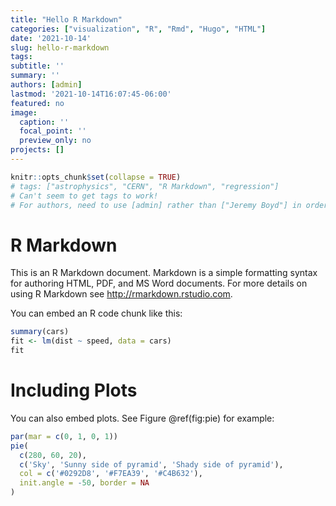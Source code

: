 ```yaml
---
title: "Hello R Markdown"
categories: ["visualization", "R", "Rmd", "Hugo", "HTML"]
date: '2021-10-14'
slug: hello-r-markdown
tags:
subtitle: ''
summary: ''
authors: [admin]
lastmod: '2021-10-14T16:07:45-06:00'
featured: no
image:
  caption: ''
  focal_point: ''
  preview_only: no
projects: []
---
```


```r
knitr::opts_chunk$set(collapse = TRUE)
# tags: ["astrophysics", "CERN", "R Markdown", "regression"]
# Can't seem to get tags to work!
# For authors, need to use [admin] rather than ["Jeremy Boyd"] in order for author name to be formatted correctly--i.e., with bold font.

```

# R Markdown

This is an R Markdown document. Markdown is a simple formatting syntax for authoring HTML, PDF, and MS Word documents. For more details on using R Markdown see <http://rmarkdown.rstudio.com>.

You can embed an R code chunk like this:

```r
summary(cars)
fit <- lm(dist ~ speed, data = cars)
fit
```

# Including Plots

You can also embed plots. See Figure \@ref(fig:pie) for example:

```r
par(mar = c(0, 1, 0, 1))
pie(
  c(280, 60, 20),
  c('Sky', 'Sunny side of pyramid', 'Shady side of pyramid'),
  col = c('#0292D8', '#F7EA39', '#C4B632'),
  init.angle = -50, border = NA
)
```

